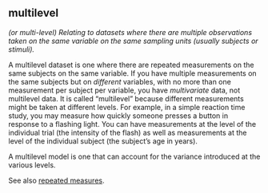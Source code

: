 ## multilevel

<dfn>(or *multi-level*) Relating to datasets where there are multiple observations taken on the same variable on the same sampling units (usually subjects or stimuli).</dfn>

A multilevel dataset is one where there are repeated measurements on the same subjects on the same variable. If you have multiple measurements on the same subjects but on *different* variables, with no more than one measurement per subject per variable, you have *multivariate* data, not multilevel data. It is called "multilevel" because different measurements might be taken at different levels. For example, in a simple reaction time study, you may measure how quickly someone presses a button in response to a flashing light. You can have measurements at the level of the individual trial (the intensity of the flash) as well as measurements at the level of the individual subject (the subject's age in years).

A multilevel model is one that can account for the variance introduced at the various levels.

See also [repeated measures](#repeated-measures).
